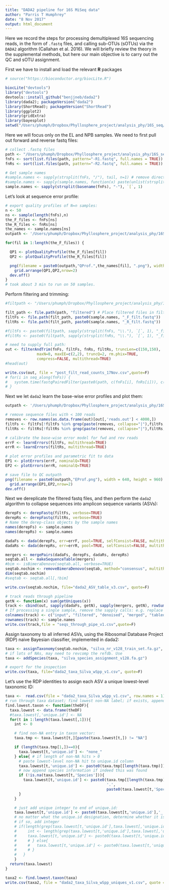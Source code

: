```yaml
---
title: "DADA2 pipeline for 16S MiSeq data"
author: "Parris T Humphrey"
date: "8 Nov 2017"
output: html_document
---
```


Here we record the steps for processing demultiplexed 16S sequencing reads, in the form of `.fastq` files, and calling sub-OTUs (sOTUs) via the `DADA2` algorithm (Callahan et al. 2016). We will briefly review the theory in the supplemental methods, but here our main objective is to carry out the QC and sOTU assignment.

First we have to install and load the relevant **R** packages
```r
# source("https://bioconductor.org/biocLite.R")

biocLite("devtools")
library("devtools")
devtools::install_github("benjjneb/dada2")
library(dada2); packageVersion("dada2")
library(ShortRead); packageVersion("ShortRead")
library(ggplot2)
library(gridExtra)
library(bayesplot)
setwd("/Users/phumph/Dropbox/Phyllosphere_project/analysis_phy/16S_seq/demult/out") # CHANGE ME to location of file
```

Here we will focus only on the EL and NPB samples. We need to first pull out forward and reverse fastq files:
```r
# collect .fastq files
path <- "/Users/phumph/Dropbox/Phyllosphere_project/analysis_phy/16S_seq/demult/out" # CHANGE ME to the directory containing the fastq files after unzipping.
fnFs <- sort(list.files(path, pattern="-R1.fastq", full.names = TRUE))
fnRs <- sort(list.files(path, pattern="-R2.fastq", full.names = TRUE))

# Get sample names
#sample.names <- sapply(strsplit(fnFs, "/"), tail, n=1) # remove directory information from sample names
#sample.names <- sapply(sample.names, function(x) paste(unlist(strsplit(x, "-"))[1]))
sample.names <- sapply(strsplit(basename(fnFs), "-"), `[`, 1)
```

Let's look at sequence error profile:
```r
# export quality profiles of N=n samples:
n <- 50
ns <- sample(length(fnFs),n)
the_F_files <- fnFs[ns]
the_R_files <- fnRs[ns]
the_names <- sample.names[ns]
outpath <- '/Users/phumph/Dropbox/Phyllosphere_project/analysis_phy/16S_seq/demult/dada2_v1/QC/'

for(fil in 1:length(the_F_files)) {

  QP1 <- plotQualityProfile(the_F_files[fil])
  QP2 <- plotQualityProfile(the_R_files[fil])

  png(filename = paste0(outpath,"QProf.",the_names[fil], ".png"), width = 640, height = 960)
    grid.arrange(QP1,QP2,nrow=2)
  dev.off()
}
# took about 3 min to run on 50 samples.
```

Perform filtering and trimming:
```r
#filtpath <- "/Users/phumph/Dropbox/Phyllosphere_project/analysis_phy/16S_seq/filt/"

filt_path <- file.path(path, "filtered") # Place filtered files in filtered/ subdirectory
filtFs <- file.path(filt_path, paste0(sample.names, "_F_filt.fastq"))
filtRs <- file.path(filt_path, paste0(sample.names, "_R_filt.fastq"))

#filtFs <- paste0(filtpath, sapply(strsplit(fnFs, "\\."), `[`, 1), "_filt.fastq") # fix this
#filtRs <- paste0(filtpath, sapply(strsplit(fnRs, "\\."), `[`, 1), "_filt.fastq") # fix this

# need to supply full path:
out <- filterAndTrim(fnFs, filtFs, fnRs, filtRs, truncLen=c(150,150),
              maxN=0, maxEE=c(2,2), truncQ=2, rm.phix=TRUE,
              compress=FALSE, multithread=TRUE)
#head(out)

write.csv(out, file = "post_filt_read_counts_17Nov.csv",quote=F)
# for(i in seq_along(fnFs)) {
#   system.time(fastqPairedFilter(paste0(path, c(fnFs[i], fnRs[i])), c(filtFs[i], filtRs[i]), maxN=0, maxEE=2, truncQ=2, compress=TRUE, verbose=TRUE))
# }
```

Next we let `dada2` learn the base-wise error profiles and plot them:
```r
outpath <- '/Users/phumph/Dropbox/Phyllosphere_project/analysis_phy/16S_seq/demult/dada2_v1/QC/'

# remove sequence files with < 100 reads
removes <- row.names(as.data.frame(out)[out[,'reads.out'] < 4000,])
filtFs <- filtFs[!filtFs %in% grep(paste(removes, collapse="|"),filtFs, value = TRUE)]
filtRs <- filtRs[!filtRs %in% grep(paste(removes, collapse="|"),filtRs, value = TRUE)]

# calibrate the base-wise error model for fwd and rev reads
errF <- learnErrors(filtFs, multithread=TRUE)
errR <- learnErrors(filtRs, multithread=TRUE)

# plot error profiles and parametric fit to data
EP1 <- plotErrors(errF, nominalQ=TRUE)
EP2 <- plotErrors(errR, nominalQ=TRUE)

# save file to QC outpath
png(filename = paste0(outpath,"EProf.png"), width = 640, height = 960)
  grid.arrange(EP1,EP2,nrow=2)
dev.off()
```

Next we dereplicate the filtered fastq files, and then perform the `dada2` algorithm to collapse sequences into amplicon sequence variants (ASVs):
```r
derepFs <- derepFastq(filtFs, verbose=TRUE)
derepRs <- derepFastq(filtRs, verbose=TRUE)
# Name the derep-class objects by the sample names
names(derepFs) <- sample.names
names(derepRs) <- sample.names

dadaFs <- dada(derepFs, err=errF, pool=TRUE, selfConsist=FALSE, multithread=TRUE) # 60m
dadaRs <- dada(derepRs, err=errR, pool=TRUE, selfConsist=FALSE, multithread=TRUE) # 40m

mergers <- mergePairs(dadaFs, derepFs, dadaRs, derepRs)
seqtab.all <- makeSequenceTable(mergers)
#bim <- isBimeraDenovo(seqtab.all, verbose=TRUE)
seqtab.nochim <- removeBimeraDenovo(seqtab, method="consensus", multithread=TRUE, verbose=TRUE)
dim(seqtab.nochim)
#seqtab <- seqtab.all[,!bim]

write.csv(seqtab.nochim, file="dada2_ASV_table_v3.csv", quote=F)

# track reads through pipeline
getN <- function(x) sum(getUniques(x))
track <- cbind(out, sapply(dadaFs, getN), sapply(mergers, getN), rowSums(seqtab), rowSums(seqtab.nochim))
# If processing a single sample, remove the sapply calls: e.g. replace sapply(dadaFs, getN) with getN(dadaFs)
colnames(track) <- c("input", "filtered", "denoised", "merged", "tabled", "nonchim")
rownames(track) <- sample.names
write.csv(track,file = "seqs_through_pipe_v1.csv",quote=F)
```

Assign taxonomy to all inferred ASVs, using the Ribosomal Database Project (RDP) naive Bayesian classifier, implemented in dada2:
```r
taxa <- assignTaxonomy(seqtab.nochim, "silva_nr_v128_train_set.fa.gz", multithread=TRUE, tryRC=TRUE)
# if lots of NAs, may need to revcomp the refdb. Use
taxa <- addSpecies(taxa, "silva_species_assignment_v128.fa.gz")

# export for the inspection
write.csv(taxa, file="dada2_taxa_Silva_wSpp_v1.csv", quote=F)
```

Let's use the RDP identities to assign each ASV a unique lowest-level taxonomic ID:
```r
taxa <-  read.csv(file = "dada2_taxa_Silva_wSpp_v1.csv", row.names = 1)
# run through taxa dataset; find lowest non-NA label; if exists, append integer.
find.lowest.taxon <- function(theDF){
  taxa.lowest <- data.frame(theDF)
  #taxa.lowest[,'unique.id'] <- NA
  for(t in 1:length(taxa.lowest[,1])){
    int <- 0

    # find non-NA entry in taxon vector:
    taxa.tmp <- taxa.lowest[t,][paste(taxa.lowest[t,]) != "NA"]

    if (length(taxa.tmp[1,])==0){
      taxa.lowest[t,'unique.id'] <- "none_"
    } else{ # if length of non-NA hits > 0
      # paste lowest-level non-NA hit to unique.id column
      taxa.lowest[t,'unique.id'] <- paste0(taxa.tmp[[length(taxa.tmp)]])
      # now append species information if indeed this was found
      if (!is.na(taxa.lowest[t,'Species'])){
        taxa.lowest[t,'unique.id'] <- paste0(taxa.tmp[[length(taxa.tmp)-1]],
                                             '.',
                                             paste0(taxa.lowest[t,'Species']))  
      }
    }  

    # just add unique integer to end of unique.id:
    taxa.lowest[t,'unique.id'] <- paste0(taxa.lowest[t,'unique.id'],'_',t)
    # no matter what the unique.id designation, determine whether it is a redundant label;
    # if so, add integer
    # if(length(grep(taxa.lowest[t,'unique.id'],taxa.lowest[,'unique.id'])) > 1){
    #     int <- length(grep(taxa.lowest[t,'unique.id'],taxa.lowest[,'unique.id']))
    #     taxa.lowest[t,'unique.id'] <- paste0(taxa.lowest[t,'unique.id'],int+1)
    #     # } else{
    #     #   taxa.lowest[t,'unique.id'] <- paste0(taxa.lowest[t,'unique.id'],1)
    #     # }
    #   }
    }
  return(taxa.lowest)
}

taxa2 <- find.lowest.taxon(taxa)
write.csv(taxa2, file = "dada2_taxa_Silva_wSpp_uniques_v1.csv", quote = F)
```
